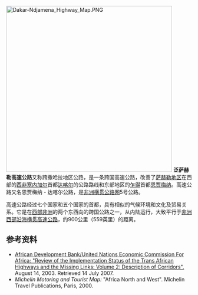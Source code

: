 [[Image:Dakar-Ndjamena_Highway_Map.PNG|450px]]
'''泛萨赫勒高速公路'''又称跨撒哈拉地区公路，是一条跨国高速公路，改善了[[萨赫勒地区|萨赫勒地区]]在西部的[[西非|西非]][[塞内加尔|塞内加尔]]首都[[达喀尔|达喀尔]]的公路路线和东部地区的[[乍得|乍得]]首都[[恩贾梅纳|恩贾梅纳]]。高速公路又名恩贾梅纳 - 达喀尔公路，是[[非洲横贯公路网|非洲横贯公路网]]5号公路。

高速公路经过七个国家和五个国家的首都，具有相似的气候环境和文化及贸易关系。它是在[[西部非洲|西部非洲]]的两个东西向的跨国公路之一，从内陆运行，大致平行于[[非洲西部沿海横贯高速公路|非洲西部沿海横贯高速公路]]，约900公里（559英里）的距离。

==参考资料==
* [http://www.afdb.org/portal/page African Development Bank/United Nations Economic Commission For Africa: "Review of the Implementation Status of the Trans African Highways and the Missing Links: Volume 2: Description of Corridors".] {{Wayback|url=http://www.afdb.org/portal/page |date=20070711060123 }} August 14, 2003. Retrieved 14 July 2007. 
*''Michelin Motoring and Tourist Map:'' "Africa North and West". Michelin Travel Publications, Paris, 2000.
{{Trans-African Highway network}}
